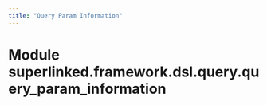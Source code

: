 ```yaml
---
title: "Query Param Information"
---
```


Module superlinked.framework.dsl.query.query_param_information
==============================================================